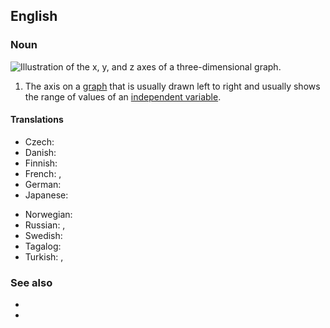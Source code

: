 ==English==

===Noun===
[[Image:Coord planes color.svg|thumb|right|Illustration of the ''x'', ''y'', and ''z'' axes of a three-dimensional graph.]]
{{en-noun|x-axes}}

# {{lb|en|algebraic geometry}} The axis on a [[graph]] that is usually drawn left to right and usually shows the range of values of an [[independent variable]].

====Translations====
{{trans-top|axis drawn from left to right}}
* Czech: {{t|cs|osa x|f}}
* Danish: {{t|da|x-akse|c}}
* Finnish: {{t+|fi|x-akseli}}
* French: {{t|fr|axe des abscisses|m}}, {{t+|fr|axe des x|m}}
* German: {{t|de|X-Achse}}
* Japanese: {{t|ja|X軸|tr=ekkusu-jiku}}
{{trans-mid}}
* Norwegian: {{t|no|x-akse|m}}
* Russian: {{t|ru|ось x|f}}, {{t|ru|ось абсци́сс|f}}
* Swedish: {{t+|sv|x-axel|c}}
* Tagalog: {{t|tl|taluhog-x}}
* Turkish: {{t|tr|x ekseni}}, {{t|tr|x-ekseni}}
{{trans-bottom}}

===See also===
* {{l|en|y-axis}}
* {{l|en|z-axis}}